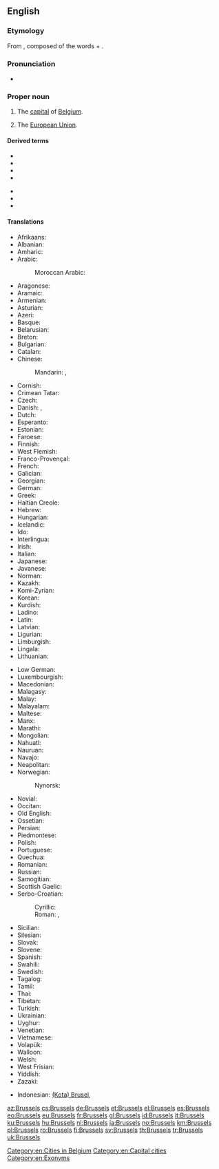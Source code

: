 ==English==
{{wikipedia}}

===Etymology===
From {{etyl|gem|en}}, composed of the words {{m|gem-pro|*brōkaz||marsh}} + {{m|gem-pro|*saliz||building, room}}.

===Pronunciation===
* {{a|UK|US}} {{IPA|/ˈbɹʌsəlz/|lang=en}}

===Proper noun===
{{en-proper noun}}

# The [[capital]] of [[Belgium]].
# {{lb|en|idiomatic}} The [[European Union]].

====Derived terms====
{{der-top}}
* {{l|en|Brussels carpet}}
* {{l|en|Brussels ground}}
* {{l|en|Brussels lace}}
* {{l|en|Brussels net}}
{{der-mid}}
* {{l|en|Brussels point}}
* {{l|en|Brussels sprout}}
* {{l|en|Brussels wire ground}}
{{der-bottom}}

====Translations====
{{trans-top|capital of Belgium}}
* Afrikaans: {{t|af|Brussel}}
* Albanian: {{t+|sq|Brukseli}}
* Amharic: {{t|am|ብሩክሴል|sc=Ethi}}
* Arabic: {{t|ar|بْرُوكْسِل|m}}
*: Moroccan Arabic: {{t|ary|بركسل|tr=braksal}}
* Aragonese: {{t|an|Bruselas}}
* Aramaic: {{t|arc|ܒܪܘܟܣܠ|tr=brwksel}}
* Armenian: {{t|hy|Բրյուսել}}
* Asturian: {{t|ast|Bruseles}}
* Azeri: {{t+|az|Brüssel}}
* Basque: {{t+|eu|Brusela}}
* Belarusian: {{t|be|Брусель}}
* Breton: {{t|br|Brusel}}
* Bulgarian: {{t+|bg|Брюксел}}
* Catalan: {{t+|ca|Brussel·les}}
* Chinese:
*: Mandarin: {{t+|cmn|布魯塞爾|sc=Hani}}, {{t+|cmn|布鲁塞尔|tr=Bùlǔsài'ěr|sc=Hani}}
* Cornish: {{t|kw|Brusselas}}
* Crimean Tatar: {{t|crh|Brüksel}}
* Czech: {{t+|cs|Brusel}}
* Danish: {{t+|da|Bruxelles}}, {{t|da|Bryssel}} {{qualifier|uncommon}}
* Dutch: {{t+|nl|Brussel|n}}
* Esperanto: {{t+|eo|Bruselo}}
* Estonian: {{t+|et|Brüssel}}
* Faroese: {{t|fo|Brussel}}
* Finnish: {{t+|fi|Bryssel}}
* West Flemish: {{t-check|vls|Brussel}}
* Franco-Provençal: {{t|frp|Brussèles}}
* French: {{t+|fr|Bruxelles|f}}
* Galician: {{t+|gl|Bruxelas}}
* Georgian: {{t|ka|ბრიუსელი|sc=Geor}}
* German: {{t+|de|Brüssel|n}}
* Greek: {{t+|el|Βρυξέλλες|f}}
* Haitian Creole: {{t|ht|Briksèl}}
* Hebrew: {{t|he|בריסל|tr=Brisel}}
* Hungarian: {{t+|hu|Brüsszel}}
* Icelandic: {{t+|is|Brussel|f}}
* Ido: {{t|io|Bruxel}}
* Interlingua: {{t|ia|Brussel}}
* Irish: {{t+|ga|Bruiséil|f|alt=an Bhruiséil}}
* Italian: {{t|it|Bruxelles|f}}
* Japanese: {{t|ja|ブリュッセル|tr=Buryusseru}}
* Javanese: {{t|jv|Brussel}}
* Norman: {{t|nrf|Bruxelles|f}}
* Kazakh: {{t|kk|Бруссел|sc=Cyrl}}
* Komi-Zyrian: {{t|kpv|Брюссель|sc=Cyrl}}
* Korean: {{t+|ko|브뤼셀|tr=beuruisel|sc=Hang}}
* Kurdish: {{t+|ku|Bruksel|sc=ku-Arab}}
* Ladino: {{t|lad|Bruselas}}
* Latin: {{t|la|Bruxellae}}
* Latvian: {{t|lv|Brisele}}
* Ligurian: {{t|lij|Bruxelles}}
* Limburgish: {{t|li|Brussel}}
* Lingala: {{t|ln|Bruxelles}}
* Lithuanian: {{t|lt|Briuselis}}
{{trans-mid}}
* Low German: {{t|nds|Brüssel}}
* Luxembourgish: {{t+|lb|Bréissel}}
* Macedonian: {{t|mk|Брисел}}
* Malagasy: {{t|mg|Brussel}}
* Malay: {{t|ms|Brussels}}
* Malayalam: {{t|ml|ബ്രസല്‍സ്|sc=Mlym}}
* Maltese: {{t|mt|Brussel}}
* Manx: {{t|gv|Yn Vrussyl}}
* Marathi: {{t|mr|ब्रसेल्स|sc=Deva|tr=brasels}}
* Mongolian: {{t|mn|Брюссель|sc=Cyrl}}
* Nahuatl: {{t|nah|Bruxelah}}
* Nauruan: {{t|na|Brussels}}
* Navajo: {{t|nv|Bwasel}}
* Neapolitan: {{t|nap|Bruxelles}}
* Norwegian: {{t+|no|Brussel}}
*: Nynorsk: {{t|nn|Brussel}}
* Novial: {{t|nov|Bruxelles}}
* Occitan: {{t|oc|Brussèlas}}
* Old English: {{t|ang|Brysel}}
* Ossetian: {{t|os|Брюссель}}
* Persian: {{t+|fa|بروکسل|tr=bruksel}}
* Piedmontese: {{t|pms|Brussel}}
* Polish: {{t+|pl|Bruksela|f}}
* Portuguese: {{t+|pt|Bruxelas}}
* Quechua: {{t|qu|Brussel}}
* Romanian: {{t+|ro|Bruxelles}}
* Russian: {{t+|ru|Брюссе́ль|m}}
* Samogitian: {{t|sgs|Briuselis}}
* Scottish Gaelic: {{t|gd|A' Bhruiseal}}
* Serbo-Croatian:
*: Cyrillic: {{t|sh|Брисел|m|sc=Cyrl}}
*: Roman: {{t|sh|Brisel|m}}, {{t|sh|Bruxelles|m}} {{qualifier|Croatia}}
* Sicilian: {{t|scn|Bruxelles}}
* Silesian: {{t|szl|Bruksela}}
* Slovak: {{t|sk|Brusel}}
* Slovene: {{t+|sl|Brúselj|m}}
* Spanish: {{t+|es|Bruselas|f}}
* Swahili: {{t|sw|Brussels}}
* Swedish: {{t+|sv|Bryssel|n}}
* Tagalog: {{t|tl|Bruselas}}
* Tamil: {{t|ta|பிரசல்ஸ்}}
* Thai: {{t|th|บรัสเซลส์|tr=bàràtsen}}
* Tibetan: {{t|bo|པུའུ་ལུའུ་སེར}}
* Turkish: {{t+|tr|Brüksel}}
* Ukrainian: {{t|uk|Брюссель}}
* Uyghur: {{t|ug|بريۇسسېل|tr=briussel}}
* Venetian: {{t|vec|Borseła}}
* Vietnamese: {{t|vi|Bruxelles}}
* Volapük: {{t|vo|Brussel}}
* Walloon: {{t+|wa|Brussele|f}}
* Welsh: {{t|cy|Brwsel}}
* West Frisian: {{t|fy|Brussel}}
* Yiddish: {{t|yi|בריסל|tr=brisl}}
* Zazaki: {{qualifier|Southern Zazaki}} {{t|zza|Bruksel}}
{{trans-bottom}}

{{checktrans-top}}
* Indonesian: [[(Kota) Brusel]], {{t-check|id|Brussel}}
{{trans-bottom}}

[[Category:en:Cities in Belgium]]
[[Category:en:Capital cities]]
[[Category:en:Exonyms]]

[[az:Brussels]]
[[cs:Brussels]]
[[de:Brussels]]
[[et:Brussels]]
[[el:Brussels]]
[[es:Brussels]]
[[eo:Brussels]]
[[eu:Brussels]]
[[fr:Brussels]]
[[gl:Brussels]]
[[id:Brussels]]
[[it:Brussels]]
[[ku:Brussels]]
[[hu:Brussels]]
[[nl:Brussels]]
[[ja:Brussels]]
[[no:Brussels]]
[[km:Brussels]]
[[pl:Brussels]]
[[ro:Brussels]]
[[fi:Brussels]]
[[sv:Brussels]]
[[th:Brussels]]
[[tr:Brussels]]
[[uk:Brussels]]